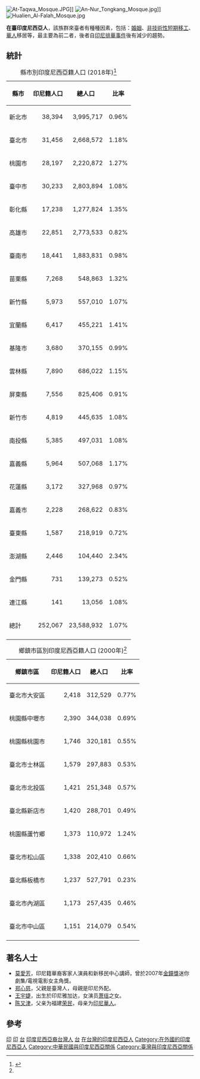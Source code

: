 {{Ethnic group|
|group= 在臺印度尼西亞人<br/>Orang Indonesia di Taiwan
|image=Toko Mini Makanan Indonesia 20130707.jpg
|poptime= 254,403 (2021年3月)<ref name="immigration">{{cite web |url=https://www.immigration.gov.tw/5385/7344/7350/%E5%A4%96%E5%83%91%E5%B1%85%E7%95%99/?alias=settledown |title=臺灣地區居留外僑統計 |accessdate=2019-07-13 |work=統計資料 |publisher=內政部入出國及移民署 |date=2019年5月31日 |archive-date=2021-09-08 |archive-url=https://web.archive.org/web/20210908093850/https://www.immigration.gov.tw/5385/7344/7350/%E5%A4%96%E5%83%91%E5%B1%85%E7%95%99/?alias=settledown }}</ref>
|popplace= [[臺灣|臺灣]]各地
|langs= [[印尼語|印尼語]]、[[爪哇語|爪哇語]]、其他[[印度尼西亞#語言|印尼語言]]<br>[[現代標準漢語|華語]]、其他[[漢語變體|漢語]]
|rels= 主要為[[伊斯蘭教|伊斯蘭教]]<br>少數為[[印度教|印度教]]、[[基督宗教|基督宗教]]、[[佛教|佛教]]
|related= [[馬來人|馬來人]]、[[爪哇人|爪哇人]]、[[巽他人|巽他人]]、[[印度尼西亞華人|印度尼西亞華人]]
}}
[[File:At-Taqwa_Mosque.JPG|thumb]]]]
[[File:An-Nur_Tongkang_Mosque.jpg|thumb]]]]
[[File:Hualien_Al-Falah_Mosque.jpg|thumb]]

'''在臺印度尼西亞人'''，該族群來臺者有種種因素，包括：[[婚姻|婚姻]]、[[移民|非技術性短期移工]]、[[印度尼西亞華人|華人]]移居等，最主要為前二者，後者自[[印尼排華事件|印尼排華事件]]後有減少的趨勢。

==統計==
{|class="wikitable sortable"
|+縣市別印度尼西亞籍人口 (2018年)<ref name ="2000 Census">{{cite book |author=行政院主計處編 |title=臺灣地區現持有效居留證(在臺)外僑統計(按國籍及區域分) |year=2018 |publisher=行政院主計處 |location=臺北市 |isbn= }}</ref>
|-
!縣市
!印尼籍人口
!總人口
!比率
|-
|新北市
|align=right|38,394
|align=right|3,995,717
|align=right|0.96%
|-
|臺北市
|align=right|31,456
|align=right|2,668,572
|align=right|1.18%
|-
|桃園市
|align=right|28,197
|align=right|2,220,872
|align=right|1.27%
|-
|臺中市
|align=right|30,233
|align=right|2,803,894
|align=right|1.08%
|-
|彰化縣
|align=right|17,238
|align=right|1,277,824
|align=right|1.35%
|-
|高雄市
|align=right|22,851
|align=right|2,773,533
|align=right|0.82%
|-
|臺南市
|align=right|18,441
|align=right|1,883,831
|align=right|0.98%
|-
|苗栗縣
|align=right|7,268
|align=right|548,863
|align=right|1.32%
|-
|新竹縣
|align=right|5,973
|align=right|557,010
|align=right|1.07%
|-
|宜蘭縣
|align=right|6,417
|align=right|455,221
|align=right|1.41%
|-
|基隆市
|align=right|3,680
|align=right|370,155
|align=right|0.99%
|-
|雲林縣
|align=right|7,890
|align=right|686,022
|align=right|1.15%
|-
|屏東縣
|align=right|7,556
|align=right|825,406
|align=right|0.91%
|-
|新竹市
|align=right|4,819
|align=right|445,635
|align=right|1.08%
|-
|南投縣
|align=right|5,385
|align=right|497,031
|align=right|1.08%
|-
|嘉義縣
|align=right|5,964
|align=right|507,068
|align=right|1.17%
|-
|花蓮縣
|align=right|3,172
|align=right|327,968
|align=right|0.97%
|-
|嘉義市
|align=right|2,228
|align=right|268,622
|align=right|0.83%
|-
|臺東縣
|align=right|1,587
|align=right|218,919
|align=right|0.72%
|-
|澎湖縣
|align=right|2,446
|align=right|104,440
|align=right|2.34%
|-
|金門縣
|align=right|731
|align=right|139,273
|align=right|0.52%
|-
|連江縣
|align=right|141
|align=right|13,056
|align=right|1.08%
|-
!總計
!align=right|252,067
!align=right|23,588,932
!align=right|1.07%
|-
|}

{|class="wikitable sortable"
|+鄉鎮市區別印度尼西亞籍人口 (2000年)<ref name ="2000 Census"/>
|-
!鄉鎮市區
!印尼籍人口
!總人口
!比率
|-
|臺北市大安區
|align=right|2,418
|align=right|312,529
|align=right|0.77%
|-
|桃園縣中壢市
|align=right|2,390
|align=right|344,038
|align=right|0.69%
|-
|桃園縣桃園市
|align=right|1,746
|align=right|320,181
|align=right|0.55%
|-
|臺北市士林區
|align=right|1,579
|align=right|297,883
|align=right|0.53%
|-
|臺北市北投區
|align=right|1,421
|align=right|251,348
|align=right|0.57%
|-
|臺北縣新店市
|align=right|1,420
|align=right|288,701
|align=right|0.49%
|-
|桃園縣蘆竹鄉
|align=right|1,373
|align=right|110,972
|align=right|1.24%
|-
|臺北市松山區
|align=right|1,338
|align=right|202,410
|align=right|0.66%
|-
|臺北縣板橋市
|align=right|1,237
|align=right|527,791
|align=right|0.23%
|-
|臺北市內湖區
|align=right|1,173
|align=right|257,435
|align=right|0.46%
|-
|臺北市中山區
|align=right|1,151
|align=right|214,079
|align=right|0.54%
|-
|}

==著名人士==
*[[莫愛芳|莫愛芳]]，印尼籍華裔客家人演員和新移民中心講師，曾於2007年[[金鐘獎|金鐘獎]]迷你劇集/電視電影女主角獎。
*[[郑心慈|郑心慈]]，父親是臺灣人，母親是印尼外配。
*[[王宇婕|王宇婕]]，出生於印尼雅加达，女演员[[萧瑶|萧瑶]]之女。
*[[陈又津|陈又津]]，父亲为福建[[荣民|荣民]]，母亲为[[印尼華人|印尼華人]]。

==參考==
{{reflist}}

{{臺灣主要族群}}
{{海外印尼人}}


[[Category:台灣族群|印]]
[[Category:在台灣的外國人|印]]
[[Category:海外印度尼西亞人|台]]
[[Category:印度尼西亞裔台灣人|]]
[[Category:印度尼西亞人口流動|台]]
[[Category:在台灣的印度尼西亞人|]]
[[Category:在外國的印度尼西亞人|Category:在外國的印度尼西亞人]]
[[Category:中華民國與印度尼西亞關係|Category:中華民國與印度尼西亞關係]]
[[Category:臺灣與印度尼西亞關係|Category:臺灣與印度尼西亞關係]]